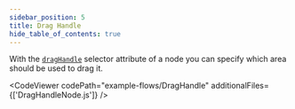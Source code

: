 ```yaml
---
sidebar_position: 5
title: Drag Handle
hide_table_of_contents: true
---
```



With the [`dragHandle`](/docs/api/nodes/node-options/#options) selector attribute of a node you can specify which area should be used to drag it.

<CodeViewer
  codePath="example-flows/DragHandle"
  additionalFiles={['DragHandleNode.js']}
/>
